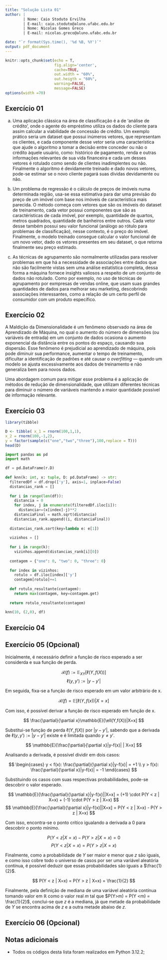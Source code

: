 ```yaml
---
title: "Solução Lista 01"
author: |
        | Nome: Caio Stoduto Ervilha
        | E-mail: caio.stoduto@aluno.ufabc.edu.br
        | Nome: Nicolas Gomes Greco
        | E-mail: nicolas.greco@aluno.ufabc.edu.br

date: "`r format(Sys.time(), '%d %B, %Y')`"
output: pdf_document
---
```


```r
knitr::opts_chunk$set(echo = T,
                      fig.align='center',
                      cache=TRUE,
                      out.width = "60%",
                      out.heigth = "60%",
                      warning=FALSE,
                      message=FALSE)
options(width =70)
```

## Exercício 01

a) Uma aplicação clássica na área de classificação é a de 'análise de crédito', onde o agente do empréstimo utiliza os dados do cliente para assim calcular a viabilidade de concessão de crédito. Um exemplo prático seria um dataset que possui inúmeros vetores, que representam os clientes, e cada componente desse vetor seria uma característica que ajude o algoritmo a tomar a decisão entre conceder ou não o crédito àquele usuário, como: histórico de pagamento, renda e outras informações relevantes de sua vida financeira e cada um desses vetores é rotulado como sendo de clientes inadimplentes ou não. Finalmente o algoritmo é devidamente treinado e dado novos vetores, pode-se estimar se o novo cliente pagará suas dívidas devidamente ou não.

b) Um problema de regressão é o cálculo de preços de imóveis numa determinada região, usa-se essa estimativa para dar uma previsão do preço de um imóvel com base nos imóveis de característica mais parecida. O método começa com vetores que são os imóveis do dataset de treinamento, cada vetor possui componentes que são as caractéristicas de cada imóvel, por exemplo, quantidade de quartos, metros quadrados, quantidade de banheiros entre outros. Cada vetor desse também possui seu valor funcional (análogo ao rótulo para problemas de classificação), nesse contexto, é o preço do imóvel. Finalmente, o modelo treinado consegue calcular o valor funcional de um novo vetor, dado os vetores presentes em seu dataset, o que retorna finalmente seu preço estimado.

c) As técnicas de agrupamento são normalmente utilizadas para resolver problemas em que há a necessidade de associações entre dados que não são facilmente vistas sem uma análise estatística completa, dessa forma a máquina fornece insights valiosos a respeito de um conjunto de dados não rotulado. Como por exemplo, no uso de técnicas de agrupamento por exmpresas de vendas online, que usam suas grandes quantidades de dados para melhorar seu marketing, descobrindo associações interessantes, como a relação de um certo perfil de consumidor com um produto específico.

## Exercício 02

A Maldição da Dimensionalidade é um fenômeno observado na área de Aprendizado de Máquina, no qual o aumento do número de dimensões (ou variáveis de entrada) em um conjunto de dados ocasiona o aumento exponencial da distância entre os pontos do espaço, causando sua dispersão. Esse fenômeno é prejudicial ao aprendizado de máquina, pois pode diminuir sua performance, aumentar o tempo de treinamento, dificultar a identificação de padrões e até causar o *overfitting* — quando um modelo se ajusta excessivamente aos dados de treinamento e não generaliza bem para novos dados.

Uma abordagem comum para mitigar esse problema é a aplicação de métodos de redução de dimensionalidade, que utilizam diferentes técnicas para diminuir o número de variáveis mantendo a maior quantidade possível de informação relevante.

## Exercício 03

```r
library(tibble)

D <- tibble( x_1 = rnorm(100,1,1),
x_2 = rnorm(100,-1,2),
y = factor(sample(c("one","two","three"),100,replace = T)))
head(D)
```

```python

import pandas as pd
import math

df = pd.DataFrame(r.D)
    
def knn(k: int, x: tuple, D: pd.DataFrame) -> str:
  filteredDf = df.drop(['y'], axis=1, inplace=False)
  distancias_rank = []
  
  for i in range(len(df)):
    distancia = 0
    for index, j in enumerate(filteredDf.iloc[i]):
      distancia+=(x[index]-j)**2
    distanciaFinal = math.sqrt(distancia)
    distancias_rank.append((i, distanciaFinal))
  
  distancias_rank.sort(key=lambda e: e[1])
  
  vizinhos = []
  
  for i in range(k):
    vizinhos.append(distancias_rank[i][0])
    
  contagem = {"one": 0, "two": 0, "three": 0}
  
  for index in vizinhos:
    rotulo = df.iloc[index]['y']
    contagem[rotulo]+=1
  
  def rotulo_resultante(contagem):
    return max(contagem, key=contagem.get)
  
  return rotulo_resultante(contagem)
  
knn(10, (2,0), df)
```


## Exercício 04


## Exercício 05 (Opcional)

Inicialmente, é necessário definir a função de risco esperado a ser considerda e sua função de perda.

$$
\mathcal{R}(f) := \mathbb{E}_{XY}[\ell(Y,f(X))]
$$
$$
\ell(y,y') := |y-y'|
$$

Em seguida, fixa-se a função de risco esperado em um valor arbitrário de x.

$$
\mathcal{R}(f) = \mathbb{E}[\ell(Y,f(x))|X=x]
$$

Com isso, é possível derivar a função de risco esperado em função de x.

$$
\frac{\partial}{\partial x}\mathbb{E}[\ell(Y,f(X))|X=x]
$$

Substitui-se função de perda $\ell(Y,f(X))$ por $|y-y'|$, sabendo que a derivada de $\ell(y,y') := |y-y'|$ existe e é limitada quando $y \neq y'$.

$$
\mathbb{E}[\frac{\partial}{\partial x}|y-f(x)| | X=x]
$$

Analisando a derivada, é possível dividir em dois casos:

$$
\begin{cases}
y < f(x): \frac{\partial}{\partial x}|y-f(x)| = +1 \\
y > f(x): \frac{\partial}{\partial x}|y-f(x)| = -1
\end{cases}
$$

Substituindo os casos com suas respectivas probabilidades, pode-se descobrir o valor esperado.

$$
\mathbb{E}[\frac{\partial}{\partial x}|y-f(x)||X=x] = (+1) \cdot  P(Y < z | X=x) + (-1) \cdot  P(Y > z | X=x)
$$
$$
\mathbb{E}[\frac{\partial}{\partial x}|y-f(x)||X=x] = P(Y < z | X=x) - P(Y > z | X=x)
$$

Com isso, encontra-se o ponto crítico igualando a derivada a 0 para descobrir o ponto mínimo.

$$
P(Y < z | X=x) - P(Y > z | X=x) = 0
$$
$$
P(Y < z | X=x) = P(Y > z | X=x)
$$

Finalmente, como a probabilidade de $Y$ ser maior e menor que $z$ são iguais, e como isso cobre todo o universo de casos por ser uma variável aleatória contínua, é possível deduzir que essas probabilidades são iguais a $\frac{1}{2}$.

$$
P(Y < z | X=x) = P(Y > z | X=x) = \frac{1}{2}
$$

Finalmente, pela definição de mediana de uma variável aleatória contínua tomando valor em $\mathbb{R}$ como o valor real $m$ tal que $P(Y>m) = P(Y <m) = \frac{1}{2}$, conclui-se que $z$ é a mediana, já que metade da probabilidade de $Y$ se encontra acima de $z$ e a outra metade abaixo de $z$.

## Exercício 06 (Opcional)


## Notas adicionais

-   Todos os códigos desta lista foram realizados em Python 3.12.2;
